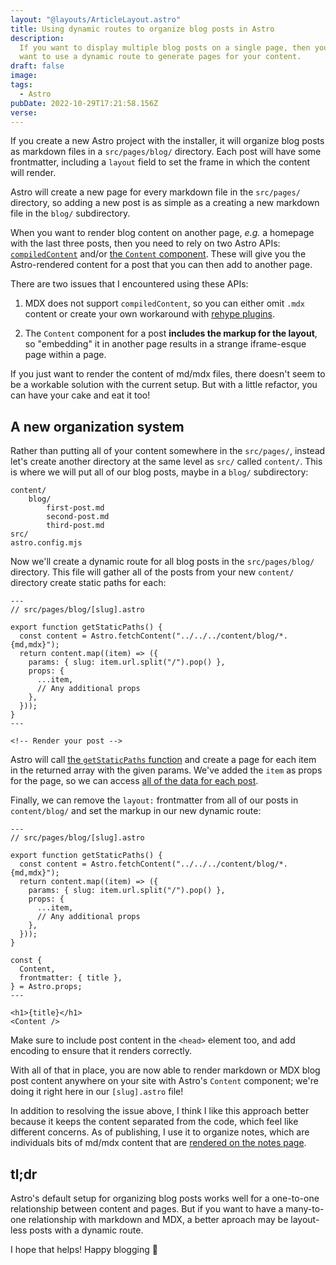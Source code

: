```yaml
---
layout: "@layouts/ArticleLayout.astro"
title: Using dynamic routes to organize blog posts in Astro
description:
  If you want to display multiple blog posts on a single page, then you might
  want to use a dynamic route to generate pages for your content.
draft: false
image:
tags:
  - Astro
pubDate: 2022-10-29T17:21:58.156Z
verse:
---
```



If you create a new Astro project with the installer, it will organize blog
posts as markdown files in a `src/pages/blog/` directory. Each post will have
some frontmatter, including a `layout` field to set the frame in which the
content will render.

Astro will create a new page for every markdown file in the `src/pages/`
directory, so adding a new post is as simple as a creating a new markdown file
in the `blog/` subdirectory.

When you want to render blog content on another page, _e.g._ a homepage with the
last three posts, then you need to rely on two Astro APIs:
[`compiledContent`](https://docs.astro.build/en/guides/markdown-content/#compiledcontent)
and/or
[the `Content` component](https://docs.astro.build/en/guides/markdown-content/#content).
These will give you the Astro-rendered content for a post that you can then add
to another page.

There are two issues that I encountered using these APIs:

1. MDX does not support `compiledContent`, so you can either omit `.mdx` content
   or create your own workaround with
   [rehype plugins](https://docs.astro.build/en/guides/integrations-guide/mdx/#inject-frontmatter-via-remark-or-rehype-plugins).

2. The `Content` component for a post **includes the markup for the layout**, so
   "embedding" it in another page results in a strange iframe-esque page within
   a page.

If you just want to render the content of md/mdx files, there doesn't seem to be
a workable solution with the current setup. But with a little refactor, you can
have your cake and eat it too!

## A new organization system

Rather than putting all of your content somewhere in the `src/pages/`, instead
let's create another directory at the same level as `src/` called `content/`.
This is where we will put all of our blog posts, maybe in a `blog/`
subdirectory:

```
content/
    blog/
        first-post.md
        second-post.md
        third-post.md
src/
astro.config.mjs
```

Now we'll create a dynamic route for all blog posts in the `src/pages/blog/`
directory. This file will gather all of the posts from your new `content/`
directory create static paths for each:

```astro
---
// src/pages/blog/[slug].astro

export function getStaticPaths() {
  const content = Astro.fetchContent("../../../content/blog/*.{md,mdx}");
  return content.map((item) => ({
    params: { slug: item.url.split("/").pop() },
    props: {
      ...item,
      // Any additional props
    },
  }));
}
---

<!-- Render your post -->
```

Astro will call
[the `getStaticPaths` function](https://docs.astro.build/en/core-concepts/routing/#static-ssg-mode)
and create a page for each item in the returned array with the given params.
We've added the `item` as props for the page, so we can access
[all of the data for each post](https://docs.astro.build/en/guides/markdown-content/#markdown-layout-props).

Finally, we can remove the `layout:` frontmatter from all of our posts in
`content/blog/` and set the markup in our new dynamic route:

```astro
---
// src/pages/blog/[slug].astro

export function getStaticPaths() {
  const content = Astro.fetchContent("../../../content/blog/*.{md,mdx}");
  return content.map((item) => ({
    params: { slug: item.url.split("/").pop() },
    props: {
      ...item,
      // Any additional props
    },
  }));
}

const {
  Content,
  frontmatter: { title },
} = Astro.props;
---

<h1>{title}</h1>
<Content />
```

<Callout type="info">

Make sure to include post content in the `<head>` element too, and add encoding
to ensure that it renders correctly.

</Callout>

With all of that in place, you are now able to render markdown or MDX blog post
content anywhere on your site with Astro's `Content` component; we're doing it
right here in our `[slug].astro` file!

In addition to resolving the issue above, I think I like this approach better
because it keeps the content separated from the code, which feel like different
concerns. As of publishing, I use it to organize notes, which are individuals
bits of md/mdx content that are [rendered on the notes page](/notes).

## tl;dr

Astro's default setup for organizing blog posts works well for a one-to-one
relationship between content and pages. But if you want to have a many-to-one
relationship with markdown and MDX, a better aproach may be layout-less posts
with a dynamic route.

I hope that helps! Happy blogging 🚀
